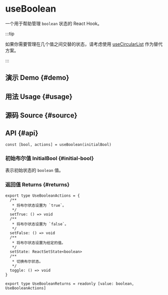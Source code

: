 # useBoolean


<HooksType category="State" />

<Since version="v1.3.0" />

一个用于帮助管理 `boolean` 状态的 React Hook。

:::tip

如果你需要管理在几个值之间交替的状态，请考虑使用 [useCircularList](/reference/use-circular-list) 作为替代方案。

:::

## 演示 Demo \{#demo}


<App />

## 用法 Usage \{#usage}



## 源码 Source \{#source}


<Source />

## API \{#api}

```tsx
const [bool, actions] = useBoolean(initialBool)
```

### 初始布尔值 InitialBool \{#initial-bool}

表示初始状态的 `boolean` 值。

### 返回值 Returns \{#returns}

```tsx
export type UseBooleanActions = {
  /**
   * 将布尔状态设置为 `true`。
   */
  setTrue: () => void
  /**
   * 将布尔状态设置为 `false`。
   */
  setFalse: () => void
  /**
   * 将布尔状态设置为给定的值。
   */
  setState: ReactSetState<boolean>
  /**
   * 切换布尔状态。
   */
  toggle: () => void
}

export type UseBooleanReturns = readonly [value: boolean, UseBooleanActions]
```
